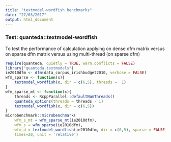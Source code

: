 ```yaml
---
title: "textmodel-wordfish benchmarks"
date: "27/03/2017"
output: html_document
---
```


### Test: quanteda::textmodel-wordfish 

To test the performance of calculation applying on dense dfm matrix versus on sparse dfm matrix versus using multi-thread (on sparse dfm)

```r
require(quanteda, quietly = TRUE, warn.conflicts = FALSE)
library("quanteda.textmodels")
ie2010dfm <- dfm(data_corpus_irishbudget2010, verbose = FALSE)
wfm_sparse <- function(x){
    textmodel_wordfish(x, dir = c(6,5), threads =  1)
}
wfm_sparse_mt <- function(x){
    threads <- RcppParallel::defaultNumThreads()
    quanteda_options(threads = threads - 1)
    textmodel_wordfish(x, dir = c(6,5))
}
microbenchmark::microbenchmark(
    wfm_s_mt = wfm_sparse_mt(ie2010dfm), 
    wfm_s = wfm_sparse(ie2010dfm),
    wfm_d = textmodel_wordfish(ie2010dfm, dir = c(6,5), sparse = FALSE),
    times=20, unit = 'relative')
```

